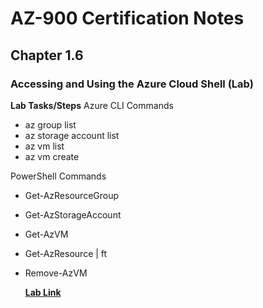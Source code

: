 # AZ-900 Certification Notes
## Chapter 1.6
### Accessing and Using the Azure Cloud Shell (Lab)
**Lab Tasks/Steps**
Azure CLI Commands
- az group list
- az storage account list
- az vm list
- az vm create

PowerShell Commands
- Get-AzResourceGroup
- Get-AzStorageAccount
- Get-AzVM
- Get-AzResource | ft
- Remove-AzVM
  
  **[Lab Link](https://learn.acloud.guru/handson/c3b7cd51-ba36-4bdb-b815-0ea8b444a41f/course/az-900-microsoft-azure-fundamentals)** 